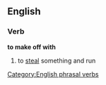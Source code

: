 ==English==

===Verb===
'''to make off with'''

#{{transitive}} to [[steal]] something and run

[[Category:English phrasal verbs]]